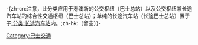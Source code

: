 {{noteTA|G1=Transport|zh-cn:公交枢纽、长途汽车站与综合巴士枢纽;zh-sg:巴士总站;zh-hk:巴士總站}}
-{zh-cn:注意，此分类应用于港澳新的公交枢纽（巴士总站）以及公交枢纽兼长途汽车站的综合性交通枢纽（巴士总站）；单纯的长途汽车站（长途巴士总站）置于子[[:分类:长途汽车站|:分类:长途汽车站]]内。;zh-hk:（留空）}-
[[Category:巴士交通|Category:巴士交通]]